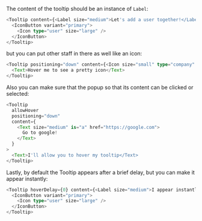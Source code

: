 The content of the tooltip should be an instance of `Label`:

```typescript jsx
<Tooltip content={<Label size="medium">Let's add a user together!</Label>}>
  <IconButton variant="primary">
    <Icon type="user" size="large" />
  </IconButton>
</Tooltip>
```

but you can put other staff in there as well like an icon:

```typescript jsx
<Tooltip positioning="down" content={<Icon size="small" type="company" />}>
  <Text>Hover me to see a pretty icon</Text>
</Tooltip>
```

Also you can make sure that the popup so that its content can be clicked or selected:

```typescript jsx
<Tooltip
  allowHover
  positioning="down"
  content={
    <Text size="medium" is="a" href="https://google.com">
      Go to google!
    </Text>
  }
>
  <Text>I'll allow you to hover my tooltip</Text>
</Tooltip>
```

Lastly, by default the Tooltip appears after a brief delay, but you can make it appear instantly:

```typescript jsx
<Tooltip hoverDelay={0} content={<Label size="medium">I appear instantly</Label>}>
  <IconButton variant="primary">
    <Icon type="user" size="large" />
  </IconButton>
</Tooltip>
```
